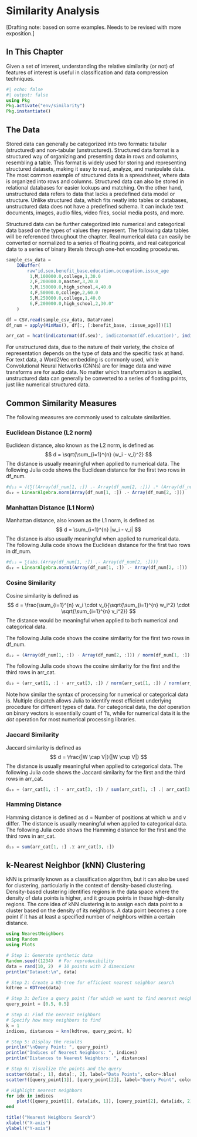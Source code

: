 # Similarity Analysis {#sec-similarity}



[Drafting note: based on some examples. Needs to be revised with more exposition.]

## In This Chapter

Given a set of interest, understanding the relative similarity (or not) of features of interest is useful in classification and data compression techniques.

```{julia}
#| echo: false
#| output: false
using Pkg
Pkg.activate("env/similarity")
Pkg.instantiate()
```

## The Data

Stored data can generally be categorized into two formats: tabular (structured) and non-tabular (unstructured). Structured data format is a structured way of organizing and presenting data in rows and columns, resembling a table. This format is widely used for storing and representing structured datasets, making it easy to read, analyze, and manipulate data. The most common example of structured data is a spreadsheet, where data is organized into rows and columns. Structured data can also be stored in relational databases for easier lookups and matching. On the other hand, unstructured data refers to data that lacks a predefined data model or structure. Unlike structured data, which fits neatly into tables or databases, unstructured data does not have a predefined schema. It can include text documents, images, audio files, video files, social media posts, and more.

Structured data can be further categorized into numerical and categorical data based on the types of values they represent. The following data tables will be referenced throughout the chapter. Real numerical data can easily be converted or normalized to a series of floating points, and real categorical data to a series of binary literals through one-hot encoding procedures.
```{julia}
sample_csv_data =
    IOBuffer(
        raw"id,sex,benefit_base,education,occupation,issue_age
         1,M,100000.0,college,1,30.0
         2,F,200000.0,master,3,20.0
         3,M,150000.0,high_school,4,40.0
         4,F,50000.0,college,2,60.0
         5,M,250000.0,college,1,40.0
         6,F,200000.0,high_school,2,30.0"
    )
```

```{julia}
df = CSV.read(sample_csv_data, DataFrame)
df_num = apply(MinMax(), df[:, [:benefit_base, :issue_age]])[1]
```

```{julia}
arr_cat = hcat(indicatormat(df.sex)', indicatormat(df.education)', indicatormat(df.occupation)')
```

For unstructured data, due to the nature of their variety, the choice of representation depends on the type of data and the specific task at hand. For text data, a Word2Vec embedding is commonly used, while Convolutional Neural Networks (CNNs) are for image data and wave transforms are for audio data. No matter which transformation is applied, unstructured data can generally be converted to a series of floating points, just like numerical structured data.

## Common Similarity Measures

The following measures are commonly used to calculate similarities.

### Euclidean Distance (L2 norm)

Euclidean distance, also known as the L2 norm, is defined as
$$
d = \sqrt{\sum_{i=1}^{n} (w_i - v_i)^2}
$$
The distance is usually meaningful when applied to numerical data. The following Julia code shows the Euclidean distance for the first two rows in df_num.

```{julia}
#d₁₂ = √(∑((Array(df_num[1, :]) .- Array(df_num[2, :])) .* (Array(df_num[1, :]) .- Array(df_num[2, :]))))
d₁₂ = LinearAlgebra.norm(Array(df_num[1, :]) .- Array(df_num[2, :]))
```

### Manhattan Distance (L1 Norm)

Manhattan distance, also known as the L1 norm, is defined as
$$
d = \sum_{i=1}^{n} |w_i - v_i|
$$
The distance is also usually meaningful when applied to numerical data. The following Julia code shows the Euclidean distance for the first two rows in df_num.

```{julia}
#d₁₂ = ∑(abs.(Array(df_num[1, :]) .- Array(df_num[2, :])))
d₁₂ = LinearAlgebra.norm1(Array(df_num[1, :]) .- Array(df_num[2, :]))
```

### Cosine Similarity

Cosine similarity is defined as
$$
d = \frac{\sum_{i=1}^{n} w_i \cdot v_i}{\sqrt{\sum_{i=1}^{n} w_i^2} \cdot \sqrt{\sum_{i=1}^{n} v_i^2}}
$$
The distance would be meaningful when applied to both numerical and categorical data.

The following Julia code shows the cosine similarity for the first two rows in df_num.

```{julia}
d₁₂ = (Array(df_num[1, :]) ⋅ Array(df_num[2, :])) / norm(df_num[1, :]) / norm(df_num[2, :])
```

The following Julia code shows the cosine similarity for the first and the third rows in arr_cat.

```{julia}
d₁₃ = (arr_cat[1, :] ⋅ arr_cat[3, :]) / norm(arr_cat[1, :]) / norm(arr_cat[3, :])
```

Note how similar the syntax of processing for numerical or categorical data is. Multiple dispatch allows Julia to identify most efficient underlying procedure for different types of data. For categorical data, the $dot$ operation on binary vectors is essentially count of 1's, while for numerical data it is the $dot$ operation for most numerical processing libraries.

### Jaccard Similarity

Jaccard similarity is defined as
$$
d = \frac{|W \cap V|}{|W \cup V|}
$$
The distance is usually meaningful when applied to categorical data. The following Julia code shows the Jaccard similarity for the first and the third rows in arr_cat.

```{julia}
d₁₃ = (arr_cat[1, :] ⋅ arr_cat[3, :]) / sum(arr_cat[1, :] .| arr_cat[3, :])
```

### Hamming Distance

Hamming distance is defined as d = Number of positions at which w and v differ. The distance is usually meaningful when applied to categorical data. The following Julia code shows the Hamming distance for the first and the third rows in arr_cat.

```{julia}
d₁₃ = sum(arr_cat[1, :] .⊻ arr_cat[3, :])
```

## k-Nearest Neighbor (kNN) Clustering

kNN is primarily known as a classification algorithm, but it can also be used for clustering, particularly in the context of density-based clustering. Density-based clustering identifies regions in the data space where the density of data points is higher, and it groups points in these high-density regions. The core idea of kNN clustering is to assign each data point to a cluster based on the density of its neighbors. A data point becomes a core point if it has at least a specified number of neighbors within a certain distance.

```{julia}
using NearestNeighbors
using Random
using Plots

# Step 1: Generate synthetic data
Random.seed!(1234)  # For reproducibility
data = rand(10, 2)  # 10 points with 2 dimensions
println("Dataset:\n", data)

# Step 2: Create a KD-tree for efficient nearest neighbor search
kdtree = KDTree(data)

# Step 3: Define a query point (for which we want to find nearest neighbors)
query_point = [0.5, 0.5]

# Step 4: Find the nearest neighbors
# Specify how many neighbors to find
k = 1
indices, distances = knn(kdtree, query_point, k)

# Step 5: Display the results
println("\nQuery Point: ", query_point)
println("Indices of Nearest Neighbors: ", indices)
println("Distances to Nearest Neighbors: ", distances)

# Step 6: Visualize the points and the query
scatter(data[:, 1], data[:, 2], label="Data Points", color=:blue)
scatter!([query_point[1]], [query_point[2]], label="Query Point", color=:red, marker=:cross, markersize=10)

# Highlight nearest neighbors
for idx in indices
    plot!([query_point[1], data[idx, 1]], [query_point[2], data[idx, 2]], color=:black, lw=1, label="")
end

title!("Nearest Neighbors Search")
xlabel!("X-axis")
ylabel!("Y-axis")
```
